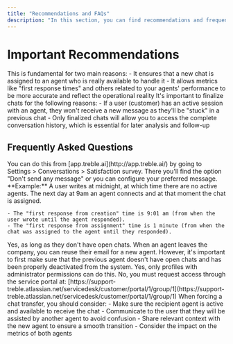 ```yaml
---
title: "Recommendations and FAQs"
description: "In this section, you can find recommendations and frequently asked questions about the Treble agent platform."
---
```


# Important Recommendations

<AccordionGroup>
  <Accordion title="Make sure your agents set themselves as active when available and inactive when they're not.">
    This is fundamental for two main reasons:
    - It ensures that a new chat is assigned to an agent who is really available to handle it
    - It allows metrics like "first response times" and others related to your agents' performance to be more accurate and reflect the operational reality
  </Accordion>
  
  <Accordion title="Make sure chats are finalized">
    It's important to finalize chats for the following reasons:
    - If a user (customer) has an active session with an agent, they won't receive a new message as they'll be "stuck" in a previous chat
    - Only finalized chats will allow you to access the complete conversation history, which is essential for later analysis and follow-up
  </Accordion>
</AccordionGroup>

## Frequently Asked Questions

<AccordionGroup>
  <Accordion title="Can I enable and disable the satisfaction survey for agents?">
    You can do this from [app.treble.ai](http://app.treble.ai/) by going to Settings > Conversations > Satisfaction survey. There you'll find the option "Don't send any message" or you can configure your preferred message.
  </Accordion>
  
  <Accordion title="What's the difference between 'first response from creation' and 'first response from assignment'?">
    **Example:** A user writes at midnight, at which time there are no active agents. The next day at 9am an agent connects and at that moment the chat is assigned.
    
    - The "first response from creation" time is 9:01 am (from when the user wrote until the agent responded).
    - The "first response from assignment" time is 1 minute (from when the chat was assigned to the agent until they responded).
  </Accordion>
  
  <Accordion title="Can I delete an agent?">
    Yes, as long as they don't have open chats.
  </Accordion>
  
  <Accordion title="What happens if one of my agents leaves the company and I want to give this same email to a new agent?">
    When an agent leaves the company, you can reuse their email for a new agent. However, it's important to first make sure that the previous agent doesn't have open chats and has been properly deactivated from the system.
  </Accordion>
  
  <Accordion title="Can a chat be 'taken away' from an active agent to pass it to another?">
    Yes, only profiles with administrator permissions can do this.
  </Accordion>
  
  <Accordion title="Can a chat be taken away from an inactive agent?">
    No, you must request access through the service portal at: [https://support-treble.atlassian.net/servicedesk/customer/portal/1/group/1](https://support-treble.atlassian.net/servicedesk/customer/portal/1/group/1)
  </Accordion>
  
  <Accordion title="What considerations should be taken when forcing a chat transfer?">
    When forcing a chat transfer, you should consider:
    - Make sure the recipient agent is active and available to receive the chat
    - Communicate to the user that they will be assisted by another agent to avoid confusion
    - Share relevant context with the new agent to ensure a smooth transition
    - Consider the impact on the metrics of both agents
  </Accordion>
</AccordionGroup> 
